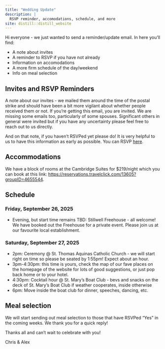 ```yaml
---
title: "Wedding Update"
description: |
  RSVP reminder, accomodations, schedule, and more
site: distill::distill_website
---
```


Hi everyone - we just wanted to send a reminder/update email. In here you'll find:

- A note about invites
- A reminder to RSVP if you have not already
- Information on accomodations
- A more firm schedule of the day/weekend
- Info on meal selection

## Invites and RSVP Reminders

A note about our invites - we mailed them around the time of the postal strike and should have been a bit more vigilant about whether people received them or not. If you're getting this email, you are invited. We are missing some emails too, particularly of some spouses. Significant others in general were invited but if you have any uncertainty please feel free to reach out to us directly.

And on that note, if you haven't RSVPed yet please do! It is very helpful to us to have this information as early as possible. You can RSVP [here](rsvp.html).

## Accommodations

We have a block of rooms at the Cambridge Suites for $219/night which you can book at this link: [https://reservations.travelclick.com/13605?groupID=4655544](https://reservations.travelclick.com/13605?groupID=4655544).

## Schedule

### Friday, September 26, 2025

- Evening, but start time remains TBD: Stillwell Freehouse - all welcome! We have booked out the Freehouse for a private event. Please join us at our favourite local establishment.

### Saturday, September 27, 2025

- 2pm: Ceremony @ St. Thomas Aquinas Catholic Church - we will start right on time so please be seated by 1:55pm! Expect about an hour. 
- 3pm-4:30pm: this time is yours, check the map of our fave places on the homepage of the website for lots of good suggestions, or just pop back home or to your hotel.
- 4:30pm: Cocktail hour @ St. Mary's Boat Club - bevs and snacks on the deck of St. Mary's Boat Club if weather cooperates, inside otherwise
- 6pm: Move inside the boat club for dinner, speeches, dancing, etc.

## Meal selection

We will start sending out meal selection to those that have RSVPed “Yes” in the coming weeks. We thank you for a quick reply!

Thanks all and can't wait to celebrate with you!

Chris & Alex